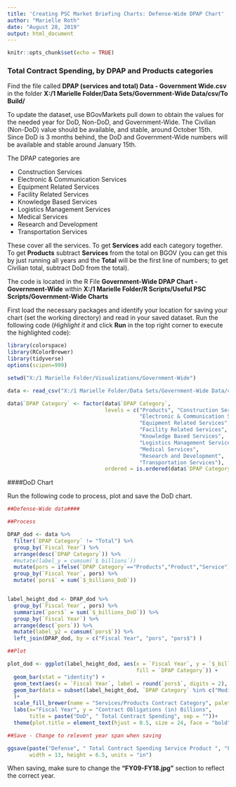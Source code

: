 ---
title: 'Creating PSC Market Briefing Charts: Defense-Wide DPAP Chart'
author: "Marielle Roth"
date: "August 28, 2019"
output: html_document
---

```{r setup, include=FALSE}
knitr::opts_chunk$set(echo = TRUE)
```

### Total Contract Spending, by DPAP and Products categories

Find the file called **DPAP (services and total) Data - Government Wide.csv** in the folder **X:/1 Marielle Folder/Data Sets/Government-Wide Data/csv/To Build/**

To update the dataset, use BGovMarkets pull down to obtain the values for the needed year for DoD, Non-DoD, and Government-Wide.  The Civilian (Non-DoD) value should be available, and stable, around October 15th.  Since DoD is 3 months behind, the DoD and Government-Wide numbers will be available and stable around January 15th.

The DPAP categories are 

* Construction Services
* Electronic & Communication Services
* Equipment Related Services
* Facility Related Services
* Knowledge Based Services
* Logistics Management Services
* Medical Services
* Research and Development
* Transportation Services

These cover all the services.  To get **Services** add each category together.  To get **Products** subtract **Services** from the total on BGOV (you can get this by just running all years and the **Total** will be the first line of numbers; to get Civilian total, subtract DoD from the total).  

The code is located in the R File **Government-Wide DPAP Chart - Government-Wide** within **X:/1 Marielle Folder/R Scripts/Useful PSC Scripts/Government-Wide Charts**

First load the necessary packages and identify your location for saving your chart (set the working directory) and read in your saved dataset. Run the following code (*Highlight it* and click __Run__ in the top right corner to execute the highlighted code):

```{r, eval=FALSE}
library(colorspace)
library(RColorBrewer)
library(tidyverse)
options(scipen=999)

setwd("X:/1 Marielle Folder/Visualizations/Government-Wide")

data <- read_csv("X:/1 Marielle Folder/Data Sets/Government-Wide Data/csv/To Build/DPAP (services and total) Data - Government Wide.csv")

data$`DPAP Category` <- factor(data$`DPAP Category`,
                               levels = c("Products", "Construction Services",
                                          "Electronic & Communication Services",
                                          "Equipment Related Services",
                                          "Facility Related Services",
                                          "Knowledge Based Services",
                                          "Logistics Management Services",
                                          "Medical Services",
                                          "Research and Development",
                                          "Transportation Services"),
                               ordered = is.ordered(data$`DPAP Category`))
```


####DoD Chart

Run the following code to process, plot and save the DoD chart.

```{r, eval=FALSE}

##Defense-Wide data####

##Process

DPAP_dod <- data %>%
  filter(`DPAP Category` != "Total") %>% 
  group_by(`Fiscal Year`) %>%
  arrange(desc(`DPAP Category`)) %>%
  #mutate(label_y = cumsum(`$ billions`))
  mutate(pors = ifelse(`DPAP Category`=="Products","Product","Service")) %>%
  group_by(`Fiscal Year`, pors) %>%
  mutate(`pors$` = sum(`$_billions_DoD`))


label_height_dod <- DPAP_dod %>%
  group_by(`Fiscal Year`, pors) %>%
  summarize(`pors$` = sum(`$_billions_DoD`)) %>%
  group_by(`Fiscal Year`) %>%
  arrange(desc(`pors`)) %>%
  mutate(label_y2 = cumsum(`pors$`)) %>%
  left_join(DPAP_dod, by = c("Fiscal Year", "pors", "pors$") )

##Plot

plot_dod <- ggplot(label_height_dod, aes(x = `Fiscal Year`, y = `$_billions_DoD`,
                                         fill = `DPAP Category`)) +
  geom_bar(stat = "identity") +
  geom_text(aes(x = `Fiscal Year`, label = round(`pors$`, digits = 2), y = label_y2), size = 4, vjust = 1.5, check_overlap = TRUE)+
  geom_bar(data = subset(label_height_dod, `DPAP Category` %in% c("Medical Services", "Products")), aes(x=`Fiscal Year`, y=`pors$`), colour = "black", fill = NA, stat = "identity"
  )+
  scale_fill_brewer(name = "Services/Products Contract Category", palette = "Set3") +
  labs(x="Fiscal Year", y = "Contract Obligations (in) Billions",
       title = paste("DoD", " Total Contract Spending", sep = ""))+
  theme(plot.title = element_text(hjust = 0.5, size = 24, face = "bold"), axis.ticks.x = element_blank())

##Save - Change to relevent year span when saving

ggsave(paste("Defense", " Total Contract Spending Service Product ", "FY09-FY18.jpg", sep = ""), plot_dod,
       width = 13, height = 6.5, units = "in")

```

When saving, make sure to change the **"FY09-FY18.jpg"** section to reflect the correct year.